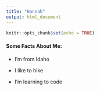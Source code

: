 ```yaml
---
title: "Hannah"
output: html_document
---
```


```r
knitr::opts_chunk$set(echo = TRUE)
```

#### Some Facts About Me:

- I'm from Idaho

- I like to hike

- I'm learning to code